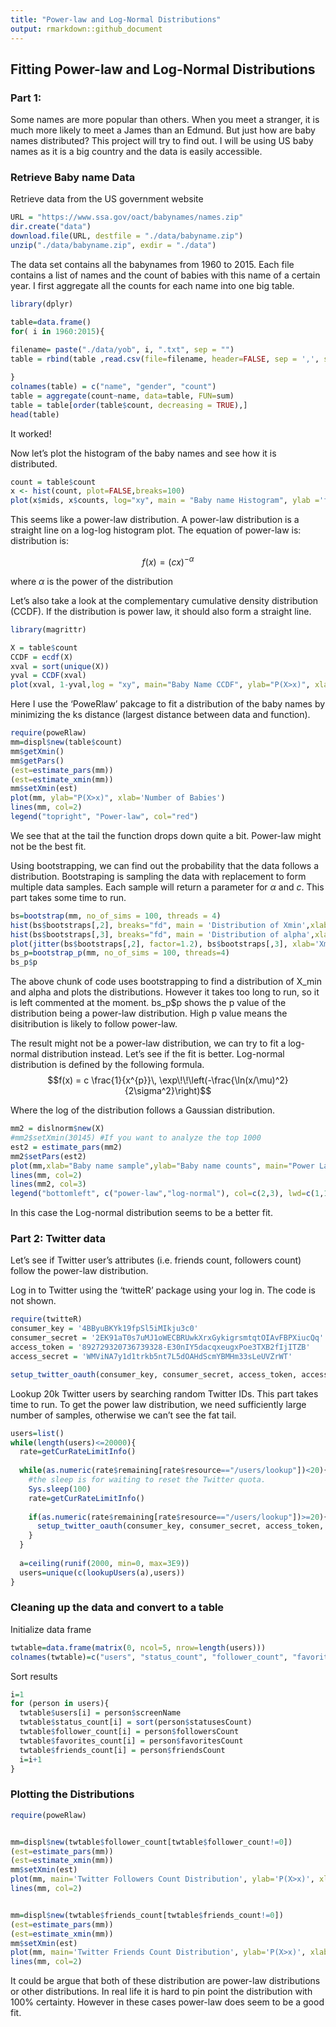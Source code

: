 ```yaml
---
title: "Power-law and Log-Normal Distributions"
output: rmarkdown::github_document
---
```


## Fitting Power-law and Log-Normal Distributions

### Part 1:
Some names are more popular than others. When you meet a stranger, it is much more likely to meet a James than an Edmund. But just how are baby names distributed? This project will try to find out. I will be using US baby names as it is a big country and the data is easily accessible.



### Retrieve Baby name Data

Retrieve data from the US government website
```r
URL = "https://www.ssa.gov/oact/babynames/names.zip"
dir.create("data")
download.file(URL, destfile = "./data/babyname.zip")
unzip("./data/babyname.zip", exdir = "./data")

```


The data set contains all the babynames from 1960 to 2015. Each file contains a list of names and the count of babies with this name of a certain year. I first aggregate all the counts for each name into one big table.
```r
library(dplyr)

table=data.frame()
for( i in 1960:2015){
  
filename= paste("./data/yob", i, ".txt", sep = "")
table = rbind(table ,read.csv(file=filename, header=FALSE, sep = ',', stringsAsFactors = FALSE))

}
colnames(table) = c("name", "gender", "count")
table = aggregate(count~name, data=table, FUN=sum)
table = table[order(table$count, decreasing = TRUE),]
head(table)
```
It worked!



Now let's plot the histogram of the baby names and see how it is distributed. 
```r
count = table$count
x <- hist(count, plot=FALSE,breaks=100)
plot(x$mids, x$counts, log="xy", main = "Baby name Histogram", ylab ='frequency', xlab='babies')
```
This seems like a power-law distribution. A power-law distribution is a straight line on a log-log histogram plot. The equation of power-law is:
distribution is:

$$f(x)=(cx)^{-\alpha}$$

where $\alpha$ is the power of the distribution

Let's also take a look at the complementary cumulative density distribution (CCDF). If the distribution is power law, it should also form a straight line.

```r
library(magrittr)

X = table$count
CCDF = ecdf(X)
xval = sort(unique(X))
yval = CCDF(xval)
plot(xval, 1-yval,log = "xy", main="Baby Name CCDF", ylab="P(X>x)", xlab='Number of Babies')
```


Here I use the 'PoweRlaw' pakcage to fit a distribution of the baby names by minimizing the ks distance (largest distance between data and function). 
```r
require(poweRlaw)
mm=displ$new(table$count)
mm$getXmin()
mm$getPars()
(est=estimate_pars(mm))
(est=estimate_xmin(mm))
mm$setXmin(est)
plot(mm, ylab="P(X>x)", xlab='Number of Babies')
lines(mm, col=2)
legend("topright", "Power-law", col="red")
```



We see that at the tail the function drops down quite a bit. Power-law might not be the best fit.


Using bootstrapping, we can find out the probability that the data follows a distribution. Bootstraping is sampling the data with replacement to form multiple data samples. Each sample will return a parameter for $\alpha$ and $c$. This part takes some time to run.
```r
bs=bootstrap(mm, no_of_sims = 100, threads = 4)
hist(bs$bootstraps[,2], breaks="fd", main = 'Distribution of Xmin',xlab='Xmin')
hist(bs$bootstraps[,3], breaks="fd", main = 'Distribution of alpha',xlab='Alpha')
plot(jitter(bs$bootstraps[,2], factor=1.2), bs$bootstraps[,3], xlab='Xmin', ylab='alpha', main='Bootstrap Results of Power Law Distribution')
bs_p=bootstrap_p(mm, no_of_sims = 100, threads=4)
bs_p$p

```
The above chunk of code uses bootstrapping to find a distribution of X_min and alpha and plots the distributions. However it takes too long to run, so it is left commented at the moment. bs_p$p shows the p value of the distribution being a power-law distribution. High p value means the disitribution is likely to follow power-law.

The result might not be a power-law distribution, we can try to fit a log-normal distribution instead. Let's see if the fit is better. Log-normal distribution is defined by the following formula.
$$f(x) =  c \frac{1}{x^{p}}\, \exp\!\!\left(-\frac{\ln(x/\mu)^2}{2\sigma^2}\right)$$
                                    
Where the log of the distribution follows a Gaussian distribution.
```r
mm2 = dislnorm$new(X)
#mm2$setXmin(30145) #If you want to analyze the top 1000
est2 = estimate_pars(mm2)
mm2$setPars(est2)
plot(mm,xlab="Baby name sample",ylab="Baby name counts", main="Power Law vs Log Normal Fit")
lines(mm, col=2)
lines(mm2, col=3)
legend("bottomleft", c("power-law","log-normal"), col=c(2,3), lwd=c(1,1))
```

In this case the Log-normal distribution seems to be a better fit.

### Part 2: Twitter data
Let's see if Twitter user's attributes (i.e. friends count, followers count) follow the power-law distribution.

Log in to Twitter using the 'twitteR' package using your log in. The code is not shown.
```r
require(twitteR)
consumer_key = '4BByuBKYk19fpSl5iMIkju3c0'
consumer_secret = '2EK91aT0s7uMJ1oWECBRUwkXrxGykigrsmtqtOIAvFBPXiucQq'
access_token = '892729320736739328-E30nIY5dacqxeugxPoe3TXB2fIjITZB'
access_secret = 'WMViNA7y1d1trkb5nt7L5dOAHdScmYBMHm33sLeUVZrWT'

setup_twitter_oauth(consumer_key, consumer_secret, access_token, access_secret)
```

Lookup 20k Twitter users by searching random Twitter IDs. This part takes time to run. To get the power law distribution, we need sufficiently large number of samples, otherwise we can't see the fat tail.
```r
users=list()
while(length(users)<=20000){
  rate=getCurRateLimitInfo()
  
  while(as.numeric(rate$remaining[rate$resource=="/users/lookup"])<20){
    #the sleep is for waiting to reset the Twitter quota.
    Sys.sleep(100)
    rate=getCurRateLimitInfo()
    
    if(as.numeric(rate$remaining[rate$resource=="/users/lookup"])>=20){
      setup_twitter_oauth(consumer_key, consumer_secret, access_token, access_secret)
    }
  }
  
  a=ceiling(runif(2000, min=0, max=3E9))
  users=unique(c(lookupUsers(a),users))
}
```


### Cleaning up the data and convert to a table

Initialize data frame
```r
twtable=data.frame(matrix(0, ncol=5, nrow=length(users)))
colnames(twtable)=c("users", "status_count", "follower_count", "favorites_count", "friends_count")
```

Sort results
```r
i=1
for (person in users){
  twtable$users[i] = person$screenName
  twtable$status_count[i] = sort(person$statusesCount)
  twtable$follower_count[i] = person$followersCount
  twtable$favorites_count[i] = person$favoritesCount
  twtable$friends_count[i] = person$friendsCount
  i=i+1
}
```


### Plotting the Distributions

```r
require(poweRlaw)


mm=displ$new(twtable$follower_count[twtable$follower_count!=0])
(est=estimate_pars(mm))
(est=estimate_xmin(mm))
mm$setXmin(est)
plot(mm, main='Twitter Followers Count Distribution', ylab='P(X>x)', xlab='Followers Count')
lines(mm, col=2)


mm=displ$new(twtable$friends_count[twtable$friends_count!=0])
(est=estimate_pars(mm))
(est=estimate_xmin(mm))
mm$setXmin(est)
plot(mm, main='Twitter Friends Count Distribution', ylab='P(X>x)', xlab='Friends Count')
lines(mm, col=2)


```



It could be argue that both of these distribution are power-law distributions or other distributions. In real life it is hard to pin point the distribution with 100% certainty. However in these cases power-law does seem to be a good fit.

